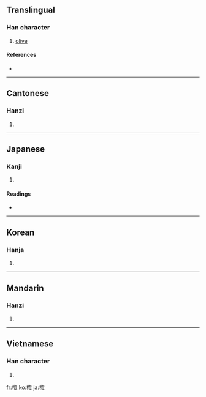 {{also|榄}}
==Translingual==

===Han character===
{{Han char|rn=75|rad=木|as=21|sn=25|four=4891<sub>6</sub>|canj=木尸田山 (DSWU)}}

# [[olive]]

====References====
* {{Han ref|kx=0564.100|dkj=15964|dj=0953.140|hdz=21326.050|uh=6B16|ud=27414|bh=C656|bd=50774}}

----

==Cantonese==

===Hanzi===
{{yue-hanzi|jyut=|y=laam5|sim=榄}}

# {{defn|Cantonese}}

----

==Japanese==

===Kanji===
{{ja-kanji|grade=|rs=木21}}

# {{defn|Japanese}}

====Readings====
* {{ja-readings|on=[[らん]] (ran)|kun=}}

----

==Korean==

===Hanja===
{{ko-hanja|hangeul=람>남|eumhun=|rv=ram>nam|mr=ram>nam|y=lam>nam}}

# {{defn|Korean}}

----

==Mandarin==

===Hanzi===
{{cmn-hanzi|sim=榄|pin=[[lǎn]] ([[lan3]])|wg=lan<sup>3</sup>}}

# {{defn|Mandarin}}

----

==Vietnamese==

===Han character===
{{vi-hantu|[[lãm]]}}

# {{defn|Vietnamese}}

[[fr:欖]]
[[ko:欖]]
[[ja:欖]]